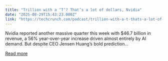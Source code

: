 ```yaml
---
title: "Trillion with a ‘T’? That’s a lot of dollars, Nvidia"
date: "2025-08-29T15:43:23.000Z"
link: "https://techcrunch.com/podcast/trillion-with-a-t-thats-a-lot-of-dollars-nvidia/"
---
```


Nvidia reported another massive quarter this week with $46.7 billion in revenue, a 56% year-over-year increase driven almost entirely by AI demand. But despite CEO Jensen Huang&#8217;s bold prediction...

[Read more](https://techcrunch.com/podcast/trillion-with-a-t-thats-a-lot-of-dollars-nvidia/)
